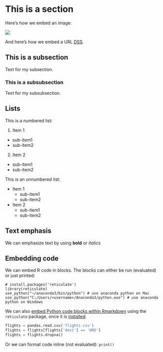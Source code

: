 # This is a section

Here's how we embed an image:

![](Images/readme-license.png)

And here's how we embed a URL [DSS](https://dss.iq.harvard.edu/).

## This is a subsection

Text for my subsection.

### This is a subsubsection

Text for my subsubsection.

## Lists

This is a numbered list:

1. Item 1
  + sub-item1
  + sub-item2
2. Item 2
  + sub-item1
  + sub-item2

This is an unnumbered list:

* Item 1
  + sub-item1
  + sub-item2
* Item 2
  + sub-item1
  + sub-item2


## Text emphasis

We can emphasize text by using **bold** or *italics*


## Embedding code

We can embed R code in blocks. The blocks can either be run (evaluated) or just printed:

```r-setup
# install.packages('reticulate')
library(reticulate)
use_python("~/anaconda3/bin/python") # use anaconda python on Mac
use_python("C:/Users/<username>/Anaconda3/python.exe") # use anaconda python on Windows
```

We can also [embed Python code blocks within Rmarkdown](https://rstudio.github.io/reticulate/articles/r_markdown.html) using the `reticulate` package, once it is [installed](https://rstudio.github.io/reticulate/index.html).

```python
flights = pandas.read.csv('flights.csv')
flights = flights[flights['dest'] == 'ORD']
flights = flights.dropna()
```

Or we can format code inline (not evaluated): `print()`
